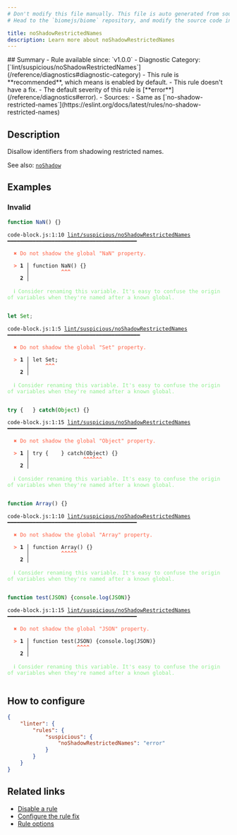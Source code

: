 ```yaml
---
# Don't modify this file manually. This file is auto generated from source, and you will lose your changes next time the website is built.
# Head to the `biomejs/biome` repository, and modify the source code in there.

title: noShadowRestrictedNames
description: Learn more about noShadowRestrictedNames
---
```


<Tabs>
<TabItem label="JavaScript (and super languages)" icon="seti:javascript">
## Summary
- Rule available since: `v1.0.0`
- Diagnostic Category: [`lint/suspicious/noShadowRestrictedNames`](/reference/diagnostics#diagnostic-category)
- This rule is **recommended**, which means is enabled by default.
- This rule doesn't have a fix.
- The default severity of this rule is [**error**](/reference/diagnostics#error).
- Sources: 
  - Same as [`no-shadow-restricted-names`](https://eslint.org/docs/latest/rules/no-shadow-restricted-names)

## Description
Disallow identifiers from shadowing restricted names.

See also: [`noShadow`](http://biome.dev/linter/rules/no-shadow)

## Examples

### Invalid

```js
function NaN() {}
```

<pre class="language-text"><code class="language-text">code-block.js:1:10 <a href="https://biomejs.dev/linter/rules/no-shadow-restricted-names">lint/suspicious/noShadowRestrictedNames</a> ━━━━━━━━━━━━━━━━━━━━━━━━━━━━━━━━━━━━━━━━━<br /><br />  <strong><span style="color: Tomato;">✖</span></strong> <span style="color: Tomato;">Do not shadow the global &quot;NaN&quot; property.</span><br />  <br />  <strong><span style="color: Tomato;">&gt;</span></strong> <strong>1 │ </strong>function NaN() &#123;&#125;<br />   <strong>   │ </strong>         <strong><span style="color: Tomato;">^</span></strong><strong><span style="color: Tomato;">^</span></strong><strong><span style="color: Tomato;">^</span></strong><br />    <strong>2 │ </strong><br />  <br />  <strong><span style="color: lightgreen;">ℹ</span></strong> <span style="color: lightgreen;">Consider renaming this variable. It's easy to confuse the origin of variables when they're named after a known global.</span><br />  <br /></code></pre>

```js
let Set;
```

<pre class="language-text"><code class="language-text">code-block.js:1:5 <a href="https://biomejs.dev/linter/rules/no-shadow-restricted-names">lint/suspicious/noShadowRestrictedNames</a> ━━━━━━━━━━━━━━━━━━━━━━━━━━━━━━━━━━━━━━━━━━<br /><br />  <strong><span style="color: Tomato;">✖</span></strong> <span style="color: Tomato;">Do not shadow the global &quot;Set&quot; property.</span><br />  <br />  <strong><span style="color: Tomato;">&gt;</span></strong> <strong>1 │ </strong>let Set;<br />   <strong>   │ </strong>    <strong><span style="color: Tomato;">^</span></strong><strong><span style="color: Tomato;">^</span></strong><strong><span style="color: Tomato;">^</span></strong><br />    <strong>2 │ </strong><br />  <br />  <strong><span style="color: lightgreen;">ℹ</span></strong> <span style="color: lightgreen;">Consider renaming this variable. It's easy to confuse the origin of variables when they're named after a known global.</span><br />  <br /></code></pre>

```js
try {	} catch(Object) {}
```

<pre class="language-text"><code class="language-text">code-block.js:1:15 <a href="https://biomejs.dev/linter/rules/no-shadow-restricted-names">lint/suspicious/noShadowRestrictedNames</a> ━━━━━━━━━━━━━━━━━━━━━━━━━━━━━━━━━━━━━━━━━<br /><br />  <strong><span style="color: Tomato;">✖</span></strong> <span style="color: Tomato;">Do not shadow the global &quot;Object&quot; property.</span><br />  <br />  <strong><span style="color: Tomato;">&gt;</span></strong> <strong>1 │ </strong>try &#123;	&#125; catch(Object) &#123;&#125;<br />   <strong>   │ </strong>     	        <strong><span style="color: Tomato;">^</span></strong><strong><span style="color: Tomato;">^</span></strong><strong><span style="color: Tomato;">^</span></strong><strong><span style="color: Tomato;">^</span></strong><strong><span style="color: Tomato;">^</span></strong><strong><span style="color: Tomato;">^</span></strong><br />    <strong>2 │ </strong><br />  <br />  <strong><span style="color: lightgreen;">ℹ</span></strong> <span style="color: lightgreen;">Consider renaming this variable. It's easy to confuse the origin of variables when they're named after a known global.</span><br />  <br /></code></pre>

```js
function Array() {}
```

<pre class="language-text"><code class="language-text">code-block.js:1:10 <a href="https://biomejs.dev/linter/rules/no-shadow-restricted-names">lint/suspicious/noShadowRestrictedNames</a> ━━━━━━━━━━━━━━━━━━━━━━━━━━━━━━━━━━━━━━━━━<br /><br />  <strong><span style="color: Tomato;">✖</span></strong> <span style="color: Tomato;">Do not shadow the global &quot;Array&quot; property.</span><br />  <br />  <strong><span style="color: Tomato;">&gt;</span></strong> <strong>1 │ </strong>function Array() &#123;&#125;<br />   <strong>   │ </strong>         <strong><span style="color: Tomato;">^</span></strong><strong><span style="color: Tomato;">^</span></strong><strong><span style="color: Tomato;">^</span></strong><strong><span style="color: Tomato;">^</span></strong><strong><span style="color: Tomato;">^</span></strong><br />    <strong>2 │ </strong><br />  <br />  <strong><span style="color: lightgreen;">ℹ</span></strong> <span style="color: lightgreen;">Consider renaming this variable. It's easy to confuse the origin of variables when they're named after a known global.</span><br />  <br /></code></pre>

```js
function test(JSON) {console.log(JSON)}
```

<pre class="language-text"><code class="language-text">code-block.js:1:15 <a href="https://biomejs.dev/linter/rules/no-shadow-restricted-names">lint/suspicious/noShadowRestrictedNames</a> ━━━━━━━━━━━━━━━━━━━━━━━━━━━━━━━━━━━━━━━━━<br /><br />  <strong><span style="color: Tomato;">✖</span></strong> <span style="color: Tomato;">Do not shadow the global &quot;JSON&quot; property.</span><br />  <br />  <strong><span style="color: Tomato;">&gt;</span></strong> <strong>1 │ </strong>function test(JSON) &#123;console.log(JSON)&#125;<br />   <strong>   │ </strong>              <strong><span style="color: Tomato;">^</span></strong><strong><span style="color: Tomato;">^</span></strong><strong><span style="color: Tomato;">^</span></strong><strong><span style="color: Tomato;">^</span></strong><br />    <strong>2 │ </strong><br />  <br />  <strong><span style="color: lightgreen;">ℹ</span></strong> <span style="color: lightgreen;">Consider renaming this variable. It's easy to confuse the origin of variables when they're named after a known global.</span><br />  <br /></code></pre>

## How to configure
```json title="biome.json"
{
	"linter": {
		"rules": {
			"suspicious": {
				"noShadowRestrictedNames": "error"
			}
		}
	}
}

```
## Related links

- [Disable a rule](/linter/#disable-a-rule)
- [Configure the rule fix](/linter#configure-the-rule-fix)
- [Rule options](/linter/#rule-options)

</TabItem>
</Tabs>

